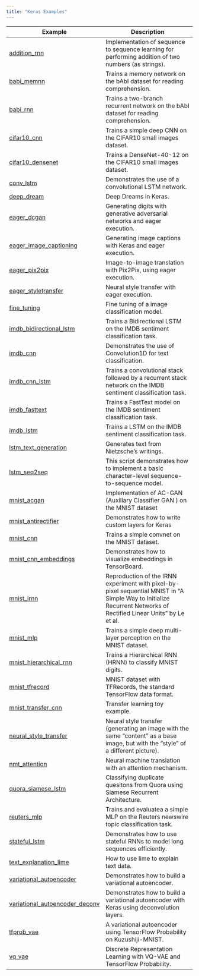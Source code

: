 ```yaml
---
title: "Keras Examples"
---
```


| Example  | Description   |
|----------------------|------------------------------------|
| [addition_rnn](/guide/keras/examples/addition_rnn) | Implementation of sequence to sequence learning for performing addition of two numbers (as strings). |
| [babi_memnn](/guide/keras/examples/babi_memnn) | Trains a memory network on the bAbI dataset for reading comprehension. |
| [babi_rnn](/guide/keras/examples/babi_rnn) | Trains a two-branch recurrent network on the bAbI dataset for reading comprehension. |
| [cifar10_cnn](/guide/keras/examples/cifar10_cnn) | Trains a simple deep CNN on the CIFAR10 small images dataset. |
| [cifar10_densenet](/guide/keras/examples/cifar10_densenet) | Trains a DenseNet-40-12 on the CIFAR10 small images dataset. |
| [conv_lstm](/guide/keras/examples/conv_lstm) | Demonstrates the use of a convolutional LSTM network. |
| [deep_dream](/guide/keras/examples/deep_dream) | Deep Dreams in Keras. |
| [eager_dcgan](/guide/keras/examples/eager_dcgan) | Generating digits with generative adversarial networks and eager execution. |
| [eager_image_captioning](/guide/keras/examples/eager_image_captioning) | Generating image captions with Keras and eager execution. |
| [eager_pix2pix](/guide/keras/examples/eager_pix2pix) | Image-to-image translation with Pix2Pix, using eager execution. |
| [eager_styletransfer](/guide/keras/examples/eager_styletransfer) | Neural style transfer with eager execution. |
| [fine_tuning](/guide/keras/examples/fine_tuning) | Fine tuning of a image classification model. |
| [imdb_bidirectional_lstm](/guide/keras/examples/imdb_bidirectional_lstm) | Trains a Bidirectional LSTM on the IMDB sentiment classification task. |
| [imdb_cnn](/guide/keras/examples/imdb_cnn) | Demonstrates the use of Convolution1D for text classification. |
| [imdb_cnn_lstm](/guide/keras/examples/imdb_cnn_lstm) | Trains a convolutional stack followed by a recurrent stack network on the IMDB sentiment classification task. |
| [imdb_fasttext](/guide/keras/examples/imdb_fasttext) | Trains a FastText model on the IMDB sentiment classification task. |
| [imdb_lstm](/guide/keras/examples/imdb_lstm) | Trains a LSTM on the IMDB sentiment classification task. |
| [lstm_text_generation](/guide/keras/examples/lstm_text_generation) | Generates text from Nietzsche's writings. |
| [lstm_seq2seq](/guide/keras/examples/lstm_seq2seq) | This script demonstrates how to implement a basic character-level sequence-to-sequence model. |
| [mnist_acgan](/guide/keras/examples/mnist_acgan) | Implementation of AC-GAN (Auxiliary Classifier GAN ) on the MNIST dataset |
| [mnist_antirectifier](/guide/keras/examples/mnist_antirectifier) | Demonstrates how to write custom layers for Keras |
| [mnist_cnn](/guide/keras/examples/mnist_cnn) | Trains a simple convnet on the MNIST dataset. |
| [mnist_cnn_embeddings](/guide/keras/examples/mnist_cnn_embeddings) | Demonstrates how to visualize embeddings in TensorBoard. |
| [mnist_irnn](/guide/keras/examples/mnist_irnn) | Reproduction of the IRNN experiment with pixel-by-pixel sequential MNIST in "A Simple Way to Initialize Recurrent Networks of Rectified Linear Units" by Le et al. |
| [mnist_mlp](/guide/keras/examples/mnist_mlp) | Trains a simple deep multi-layer perceptron on the MNIST dataset. |
| [mnist_hierarchical_rnn](/guide/keras/examples/mnist_hierarchical_rnn) | Trains a Hierarchical RNN (HRNN) to classify MNIST digits. |
| [mnist_tfrecord](/guide/keras/examples/mnist_tfrecord) | MNIST dataset with TFRecords, the standard TensorFlow data format. |
| [mnist_transfer_cnn](/guide/keras/examples/mnist_transfer_cnn) | Transfer learning toy example. |
| [neural_style_transfer](/guide/keras/examples/neural_style_transfer) | Neural style transfer (generating an image with the same “content” as a base image, but with the “style” of a different picture). |
| [nmt_attention](/guide/keras/examples/nmt_attention) | Neural machine translation with an attention mechanism. |
| [quora_siamese_lstm](/guide/keras/examples/quora_siamese_lstm) | Classifying duplicate quesitons from Quora using Siamese Recurrent Architecture. |
| [reuters_mlp](/guide/keras/examples/reuters_mlp) | Trains and evaluatea a simple MLP on the Reuters newswire topic classification task. |
| [stateful_lstm](/guide/keras/examples/stateful_lstm) | Demonstrates how to use stateful RNNs to model long sequences efficiently. |
| [text_explanation_lime](/guide/keras/examples/text_explanation_lime) | How to use lime to explain text data. |
| [variational_autoencoder](/guide/keras/examples/variational_autoencoder) | Demonstrates how to build a variational autoencoder. |
| [variational_autoencoder_deconv](/guide/keras/examples/variational_autoencoder_deconv) | Demonstrates how to build a variational autoencoder with Keras using deconvolution layers. |
| [tfprob_vae](/guide/keras/examples/tfprob_vae) | A variational autoencoder using TensorFlow Probability on Kuzushiji-MNIST. |
| [vq_vae](/guide/keras/examples/vq_vae) | Discrete Representation Learning with VQ-VAE and TensorFlow Probability. |

<!--
| [cifar10_resnet](cifar10_resnet) | Trains a ResNet on the CIFAR10 dataset. |
| [conv_filter_visualization](conv_filter_visualization) | Visualization of the filters of VGG16, via gradient ascent in input space. |
| [image_ocr](image_ocr) | Trains a convolutional stack followed by a recurrent stack and a CTC logloss function to perform optical character recognition (OCR). |
| [lstm_benchmark](lstm_benchmark) | Compares different LSTM implementations on the IMDB sentiment classification task. |
| [mnist_dataset_api](mnist_dataset_api) | MNIST classification with TensorFlow's Dataset API. |
| [mnist_net2net](mnist_net2net) | Reproduction of the Net2Net experiment with MNIST in "Net2Net: Accelerating Learning via Knowledge Transfer". |
| [mnist_siamese_graph](mnist_siamese_graph) | Trains a Siamese multi-layer perceptron on pairs of digits from the MNIST dataset. |
| [mnist_swwae](mnist_swwae) | Trains a Stacked What-Where AutoEncoder built on residual blocks on the MNIST dataset. |
| [neural_doodle](neural_doodle) | Neural doodle. |
| [reuters_mlp_relu_vs_selu](reuters_mlp_relu_vs_selu) | Compares self-normalizing MLPs with regular MLPs.  |
| [lstm_stateful](lstm_stateful) | Example script showing how to use a stateful LSTM model
+and how its stateless counterpart performs. |
-->


<!--

These examples are complete however don't yet work properly (see inline comments in
scripts for details) so we aren't listing them.


| [pretrained_word_embeddings](pretrained_word_embeddings) | Loads pre-trained word embeddings (GloVe embeddings) into a frozen Keras Embedding layer, and uses it to train a text classification model on the 20 Newsgroup dataset. |

-->
